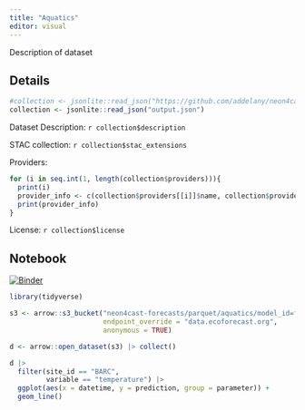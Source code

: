 ```yaml
---
title: "Aquatics"
editor: visual
---
```


Description of dataset

::: panel-tabset
## Details

```r
#collection <- jsonlite::read_json("https://github.com/addelany/neon4cast-catalog/blob/main/output.json")
collection <- jsonlite::read_json("output.json")

```

Dataset Description: `r collection$description`

STAC collection:
`r collection$stac_extensions`

Providers:
```r
for (i in seq.int(1, length(collection$providers))){
  print(i)
  provider_info <- c(collection$providers[[i]]$name, collection$providers[[i]]$url, c(unlist(collection$providers[[i]]$roles)))
  print(provider_info)
}
```

License: `r collection$license`

## Notebook

[![Binder](https://mybinder.org/badge_logo.svg)](https://mybinder.org/v2/gh/eco4cast/neon4cast-catalog/HEAD?urlpath=rstudio)

```r
library(tidyverse)
```

```r
s3 <- arrow::s3_bucket("neon4cast-forecasts/parquet/aquatics/model_id=flareGLM/reference_datetime=2023-02-24", 
                       endpoint_override = "data.ecoforecast.org",
                       anonymous = TRUE)

d <- arrow::open_dataset(s3) |> collect()
```

```r
d |> 
  filter(site_id == "BARC",
         variable == "temperature") |> 
  ggplot(aes(x = datetime, y = prediction, group = parameter)) +
  geom_line()

```
:::
